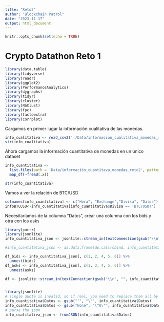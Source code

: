 ---
title: "Reto2"
author: "Blockchain Patrol"
date: "2023-11-17"
output: html_document
---

```{r setup, include=FALSE}
knitr::opts_chunk$set(echo = TRUE)
```

# Crypto Datathon Reto 1

```{r message= FALSE, warning=FALSE}
library(data.table)
library(tidyverse)
library(readr)
library(ggplot2)
library(PerformanceAnalytics)
library(dygraphs)
library(tidyr)
library(cluster)
library(NbClust)
library(fpc) 
library(factoextra)
library(corrplot)
```


Cargamos en primer lugar la información cualitativa de las monedas.

```{r message= FALSE, warning=FALSE}

info_cualitativa <- read_csv2('./Data/informacion_cualitativa_monedas_reto2.csv', show_col_types = FALSE)
str(info_cualitativa)

```

Ahora cargamos la información cuantitativa de monedas en un único dataset

```{r message= FALSE, warning=FALSE}

info_cuantitativa <-
  list.files(path = 'Data/información_cuantitava_monedas_reto2', pattern = "*.csv", full.names = TRUE, recursive = TRUE) %>%
  map_df(~fread(.x))

str(info_cuantitativa)

```

Vamos a ver la relación de BTC/USD

```{r}
colnames(info_cuantitativa) <- c("Hora", "Exchange","Divisa", "Datos")
infoBTCUSD<-info_cuantitativa[info_cuantitativa$Divisa == 'BTC/USDT']
```

Necesitaríamos de la columna "Datos", crear una columna con los bids y otra con los asks

```{r}

library(purrr)
library(jsonlite)
info_cuantitativa_json <- jsonlite::stream_in(textConnection(gsub("\\n", "", gsub("'", "\"", gsub("None", "\"0\"", info_cuantitativa$Datos)))))

#info_cuantitativa_json <- as.data.frame(do.call(cbind, info_cuantitativa_json))

df_bids <- info_cuantitativa_json[, c(1, 2, 4, 5, 6)] %>%
  unnest(bids)
df_asks <- info_cuantitativa_json[, c(1, 3, 4, 5, 6)] %>%
  unnest(asks)

```

```{r}

df <- jsonlite::stream_in(textConnection(gsub("\\n", "", info_cuantitativa$Datos)))


library(jsonlite)
# single quote is invalid, so if real, you need to replace them all by double quote
info_cuantitativa$Datos <- gsub("'", "\"", info_cuantitativa$Datos)
info_cuantitativa$Datos <- gsub("None", "\"0\"", info_cuantitativa$Datos)
# parse the json
info_cuatitativa_json <- fromJSON(info_cuantitativa$Datos)

```